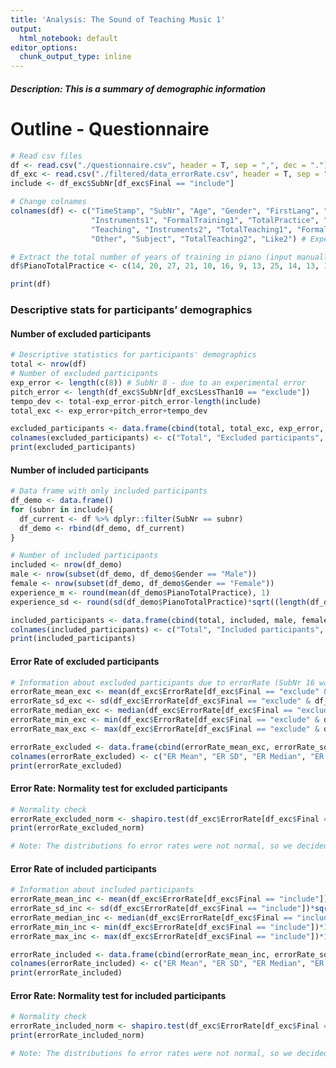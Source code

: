 ```yaml
---
title: 'Analysis: The Sound of Teaching Music 1'
output:
  html_notebook: default
editor_options: 
  chunk_output_type: inline
---
```


##### Description: This is a summary of demographic information

# Outline - Questionnaire

```r
# Read csv files
df <- read.csv("./questionnaire.csv", header = T, sep = ",", dec = ".")
df_exc <- read.csv("./filtered/data_errorRate.csv", header = T, sep = ",", dec = ".")
include <- df_exc$SubNr[df_exc$Final == "include"]

# Change colnames
colnames(df) <- c("TimeStamp", "SubNr", "Age", "Gender", "FirstLang", "SecondLang", "DominantHand", "NormalVision", "NormalHearing", "Desc1", "Desc2",
                  "Instruments1", "FormalTraining1", "TotalPractice", "Start1", "End1", "PracticeHours", # Experience in musical instruments
                  "Teaching", "Instruments2", "TotalTeaching1", "FormalTraining2", "Training", "AgeGroup", "Start2", "End2", "Like1", # Experience in teaching instruments
                  "Other", "Subject", "TotalTeaching2", "Like2") # Experinence in teaching in general

# Extract the total number of years of training in piano (input manually based on the original csv file)
df$PianoTotalPractice <- c(14, 20, 27, 21, 10, 16, 9, 13, 25, 14, 13, 11, 6, 4, 6, 8, 21, 15, 18, 7, 11, 12, 12, 18, 12, 5, 5, 10, 16, 10, 8, 22, 10, 5, 4, 14)

print(df)
```

### Descriptive stats for participants' demographics
#### Number of excluded participants
```r
# Descriptive statistics for participants' demographics
total <- nrow(df)
# Number of excluded participants
exp_error <- length(c(8)) # SubNr 8 - due to an experimental error
pitch_error <- length(df_exc$SubNr[df_exc$LessThan10 == "exclude"])
tempo_dev <- total-exp_error-pitch_error-length(include)
total_exc <- exp_error+pitch_error+tempo_dev

excluded_participants <- data.frame(cbind(total, total_exc, exp_error, pitch_error, tempo_dev))
colnames(excluded_participants) <- c("Total", "Excluded participants", "Experimental error", "Pitch error", "Tempo deviation")
print(excluded_participants)
```

#### Number of included participants
```r
# Data frame with only included participants
df_demo <- data.frame()
for (subnr in include){
  df_current <- df %>% dplyr::filter(SubNr == subnr)
  df_demo <- rbind(df_demo, df_current)
}

# Number of included participants
included <- nrow(df_demo)
male <- nrow(subset(df_demo, df_demo$Gender == "Male"))
female <- nrow(subset(df_demo, df_demo$Gender == "Female"))
experience_m <- round(mean(df_demo$PianoTotalPractice), 1)
experience_sd <- round(sd(df_demo$PianoTotalPractice)*sqrt((length(df_demo$PianoTotalPractice)-1)/length(df_demo$PianoTotalPractice)), 2) #biased sd for the current data

included_participants <- data.frame(cbind(total, included, male, female, experience_m, experience_sd))
colnames(included_participants) <- c("Total", "Included participants", "Male", "Female", "Average experience", "SD of Average experience")
print(included_participants)
```

#### Error Rate of excluded participants
```r
# Information about excluded participants due to errorRate (SubNr 16 was excluded but due to not errorRate but tempo deviation)
errorRate_mean_exc <- mean(df_exc$ErrorRate[df_exc$Final == "exclude" & df_exc$SubNr != 16])*100
errorRate_sd_exc <- sd(df_exc$ErrorRate[df_exc$Final == "exclude" & df_exc$SubNr != 16])*sqrt((length(df_exc$ErrorRate[df_exc$Final == "exclude" & df_exc$SubNr != 16])-1)/length(df_exc$ErrorRate[df_exc$Final == "exclude" & df_exc$SubNr != 16]))*100 #biased sd for the current data
errorRate_median_exc <- median(df_exc$ErrorRate[df_exc$Final == "exclude" & df_exc$SubNr != 16])*100
errorRate_min_exc <- min(df_exc$ErrorRate[df_exc$Final == "exclude" & df_exc$SubNr != 16])*100
errorRate_max_exc <- max(df_exc$ErrorRate[df_exc$Final == "exclude" & df_exc$SubNr != 16])*100

errorRate_excluded <- data.frame(cbind(errorRate_mean_exc, errorRate_sd_exc, errorRate_median_exc, errorRate_min_exc, errorRate_max_exc))
colnames(errorRate_excluded) <- c("ER Mean", "ER SD", "ER Median", "ER Min", "ER Max")
print(errorRate_excluded)
```

#### Error Rate: Normality test for excluded participants
```r
# Normality check
errorRate_excluded_norm <- shapiro.test(df_exc$ErrorRate[df_exc$Final == "exclude" & df_exc$SubNr != 16])
print(errorRate_excluded_norm)

# Note: The distributions fo error rates were not normal, so we decided to report median values (plus its range) rather than mean values.
```

#### Error Rate of included participants
```r
# Information about included participants
errorRate_mean_inc <- mean(df_exc$ErrorRate[df_exc$Final == "include"])*100
errorRate_sd_inc <- sd(df_exc$ErrorRate[df_exc$Final == "include"])*sqrt((length(df_exc$ErrorRate[df_exc$Final == "include"])-1)/length(df_exc$ErrorRate[df_exc$Final == "include"]))*100 #biased sd for the current data
errorRate_median_inc <- median(df_exc$ErrorRate[df_exc$Final == "include"])*100
errorRate_min_inc <- min(df_exc$ErrorRate[df_exc$Final == "include"])*100
errorRate_max_inc <- max(df_exc$ErrorRate[df_exc$Final == "include"])*100

errorRate_included <- data.frame(cbind(errorRate_mean_inc, errorRate_sd_inc, errorRate_median_inc, errorRate_min_inc, errorRate_max_inc))
colnames(errorRate_included) <- c("ER Mean", "ER SD", "ER Median", "ER Min", "ER Max")
print(errorRate_included)
```

#### Error Rate: Normality test for included participants
```r
# Normality check
errorRate_included_norm <- shapiro.test(df_exc$ErrorRate[df_exc$Final == "include"])
print(errorRate_included_norm)

# Note: The distributions fo error rates were not normal, so we decided to report median values (plus its range) rather than mean values.
```
